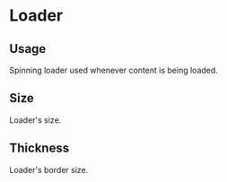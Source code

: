 

<Meta title="Design System|Loader" component={Loader} />

# Loader

<Preview>
  <Story name="default">
    <Loader />
  </Story>
</Preview>

<Props of={Loader} />

## Usage

Spinning loader used whenever content is being loaded.

## Size

Loader's size.

<Preview>
  <Story name="size">
    <Loader size={50} />
  </Story>
</Preview>

## Thickness

Loader's border size.

<Preview>
  <Story name="border thickness">
    <Loader thickness={6} />
  </Story>
</Preview>
